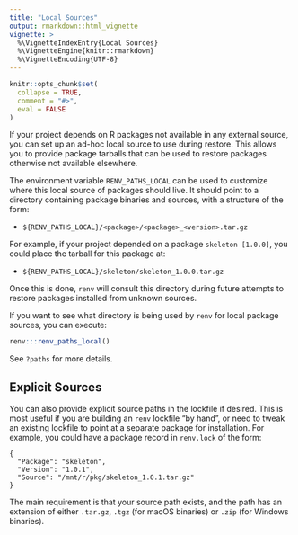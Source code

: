 ```yaml
---
title: "Local Sources"
output: rmarkdown::html_vignette
vignette: >
  %\VignetteIndexEntry{Local Sources}
  %\VignetteEngine{knitr::rmarkdown}
  %\VignetteEncoding{UTF-8}
---
```


```r
knitr::opts_chunk$set(
  collapse = TRUE,
  comment = "#>",
  eval = FALSE
)
```


If your project depends on R packages not available in any external source, you
can set up an ad-hoc local source to use during restore. This allows you to
provide package tarballs that can be used to restore packages otherwise not
available elsewhere.

The environment variable `RENV_PATHS_LOCAL` can be used to customize where this
local source of packages should live. It should point to a directory containing
package binaries and sources, with a structure of the form:

- `${RENV_PATHS_LOCAL}/<package>/<package>_<version>.tar.gz`

For example, if your project depended on a package `skeleton [1.0.0]`, you could
place the tarball for this package at:

- `${RENV_PATHS_LOCAL}/skeleton/skeleton_1.0.0.tar.gz`

Once this is done, `renv` will consult this directory during future attempts to
restore packages installed from unknown sources.

If you want to see what directory is being used by `renv` for local package
sources, you can execute:

```r
renv:::renv_paths_local()
```

See `?paths` for more details.


## Explicit Sources

You can also provide explicit source paths in the lockfile if desired. This is
most useful if you are building an `renv` lockfile "by hand", or need to tweak
an existing lockfile to point at a separate package for installation. For example,
you could have a package record in `renv.lock` of the form:

```
{
  "Package": "skeleton",
  "Version": "1.0.1",
  "Source": "/mnt/r/pkg/skeleton_1.0.1.tar.gz"
}
```

The main requirement is that your source path exists, and the path has an extension
of either `.tar.gz`, `.tgz` (for macOS binaries) or `.zip` (for Windows binaries).
